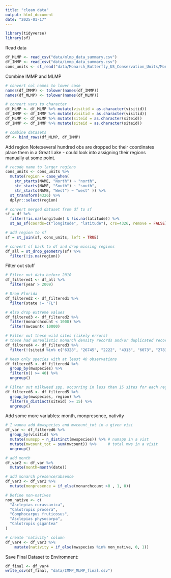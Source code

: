 ```yaml
---
title: "clean data"
output: html_document
date: "2025-01-17"
---
```


```r
library(tidyverse)
library(sf)
```

Read data
```r
df_MLMP <- read_csv("data/mlmp_data_summary.csv")
df_IMMP <- read_csv("data/immp_data_summary.csv")
cons_units <- st_read("data/Monarch_Butterfly_US_Conservation_Units/Monarch_Butterfly_US_Conservation_Units.shp")
```

Combine IMMP and MLMP
```r
# convert col names to lower case
names(df_IMMP) <- tolower(names(df_IMMP))
names(df_MLMP) <- tolower(names(df_MLMP))

# convert vars to character
df_MLMP <- df_MLMP %>% mutate(visitid = as.character(visitid))
df_IMMP <- df_IMMP %>% mutate(visitid = as.character(visitid))
df_MLMP <- df_MLMP %>% mutate(siteid = as.character(siteid))
df_IMMP <- df_IMMP %>% mutate(siteid = as.character(siteid))

# combine datasets
df <- bind_rows(df_MLMP, df_IMMP) 
```


Add region
Note:several hundred obs are dropped bc their coordinates place them in a Great Lake - could look into assigning their regions manually at some point. 
```r
# recode name to larger regions 
cons_units <- cons_units %>%
  mutate(region = case_when(
    str_starts(NAME, "North") ~ "north",     
    str_starts(NAME, "South") ~ "south",     
    str_starts(NAME, "West") ~ "west" )) %>%
  st_transform(4326) %>%
  dplyr::select(region)

# convert merged dataset from df to sf
sf = df %>%
  filter(!is.na(longitude) & !is.na(latitude)) %>%    
  st_as_sf(coords=c("longitude", "latitude"), crs=4326, remove = FALSE)

# add region to sf
sf = st_join(sf, cons_units, left = TRUE)

# convert sf back to df and drop missing regions 
df_all = st_drop_geometry(sf) %>% 
  filter(!is.na(region))
```

Filter out stuff
```r
# Filter out data before 2010
df_filtered1 <- df_all %>%
  filter(year > 2009)

# Drop Florida
df_filtered2 <- df_filtered1 %>%
  filter(state != "FL")

# Also drop extreme values
df_filtered3 <- df_filtered2 %>%  
  filter(monarchcount < 1000) %>% 
  filter(mwcount< 10000)

# Filter out these wild sites (likely errors)
# these had unrealistic monarch density records and/or duplicated records
df_filtered4 <- df_filtered3 %>% 
  filter(!(siteid %in% c("6328", "26745", "2222", "4313", "6073", "2783", "20929", "30904")))

# Keep only species with at least 40 observations
df_filtered5 <- df_filtered4 %>%
  group_by(mwspecies) %>%  
  filter(n() >= 40) %>% 
  ungroup() 

# Filter out milkweed spp. occurring in less than 15 sites for each region
df_filtered6 <- df_filtered5 %>% 
  group_by(mwspecies, region) %>%
  filter(n_distinct(siteid) >= 15) %>%
  ungroup()
```


Add some more variables: month, monpresence, nativity
```r
# I wanna add #mwspecies and mwcount_tot in a given visi
df_var <- df_filtered6 %>% 
  group_by(visitid) %>% 
  mutate(numspp = n_distinct(mwspecies)) %>% # numspp in a vist
  mutate(mwcount_tot = sum(mwcount)) %>%     # total mws in a visit
  ungroup() 

# add month
df_var2 <- df_var %>% 
  mutate(month=month(date))

# add monarch presence/absence
df_var3 <- df_var2 %>% 
  mutate(monpresence = if_else(monarchcount >0 , 1, 0))

# Define non-natives
non_native <- c(
  "Asclepias curassavica", 
  "Calotropis procera", 
  "Gomphocarpus fruticosus", 
  "Asclepias physocarpa", 
  "Calotropis gigantea"
)

# create 'nativity' column
df_var4 <- df_var3 %>%
    mutate(nativity = if_else(mwspecies %in% non_native, 0, 1))
```


Save Final Dataset to Enviromnent:
```r
df_final <- df_var4
write_csv(df_final, "data/IMMP_MLMP_final.csv")
```